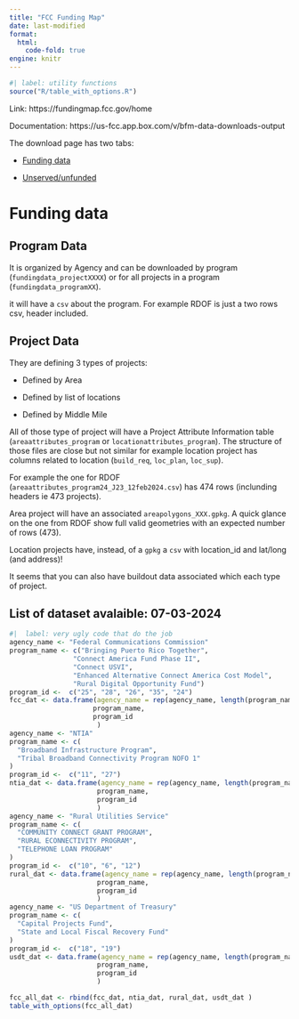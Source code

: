 ```yaml
---
title: "FCC Funding Map"
date: last-modified
format: 
  html:
    code-fold: true
engine: knitr
---
```

```r
#| label: utility functions
source("R/table_with_options.R")
```

Link: https://fundingmap.fcc.gov/home

Documentation: https://us-fcc.app.box.com/v/bfm-data-downloads-output

The download page has two tabs:

- [Funding data](https://fundingmap.fcc.gov/data-download/funding-data)

- [Unserved/unfunded](https://fundingmap.fcc.gov/data-download/unserved-data)

# Funding data

## Program Data 

It is organized by Agency and can be downloaded by program (`fundingdata_projectXXXX`) or for all projects in a program  (`fundingdata_programXX`).

it will have a `csv` about the program. For example RDOF is just a two rows csv, header included.

## Project Data

They are defining 3 types of projects: 

- Defined by Area

- Defined by list of locations

- Defined by Middle Mile

All of those type of project will have a Project Attribute Information table (`areaattributes_program` or `locationattributes_program`). The structure of those files are close but not similar for example location project has columns related to location (`build_req`, `loc_plan`, `loc_sup`). 

For example the one for RDOF (`areaattributes_program24_J23_12feb2024.csv`) has 474 rows (inclunding headers ie 473 projects). 

Area project will have an associated `areapolygons_XXX.gpkg`. A quick glance on the one from RDOF show full valid geometries with an expected number of rows (473).

Location projects have, instead, of a `gpkg` a `csv` with location_id and lat/long (and address)!

It seems that you can also have buildout data associated which each type of project. 

## List of dataset avalaible: 07-03-2024

```r
#|  label: very ugly code that do the job
agency_name <- "Federal Communications Commission"
program_name <- c("Bringing Puerto Rico Together",
                "Connect America Fund Phase II",
                "Connect USVI", 
                "Enhanced Alternative Connect America Cost Model",
                "Rural Digital Opportunity Fund")
program_id <-  c("25", "28", "26", "35", "24")
fcc_dat <- data.frame(agency_name = rep(agency_name, length(program_name)),
                     program_name,
                     program_id 
                      )
agency_name <- "NTIA"
program_name <- c(
  "Broadband Infrastructure Program",
  "Tribal Broadband Connectivity Program NOFO 1"
)
program_id <-  c("11", "27")
ntia_dat <- data.frame(agency_name = rep(agency_name, length(program_name)), 
                      program_name,
                      program_id 
                      )
agency_name <- "Rural Utilities Service"
program_name <- c(
  "COMMUNITY CONNECT GRANT PROGRAM",
  "RURAL ECONNECTIVITY PROGRAM",
  "TELEPHONE LOAN PROGRAM"
)
program_id <-  c("10", "6", "12")
rural_dat <- data.frame(agency_name = rep(agency_name, length(program_name)), 
                      program_name,
                      program_id 
                      )
agency_name <- "US Department of Treasury"
program_name <- c(
  "Capital Projects Fund",
  "State and Local Fiscal Recovery Fund"
)
program_id <-  c("18", "19")
usdt_dat <- data.frame(agency_name = rep(agency_name, length(program_name)), 
                      program_name,
                      program_id 
                      )

fcc_all_dat <- rbind(fcc_dat, ntia_dat, rural_dat, usdt_dat )
table_with_options(fcc_all_dat)
```



